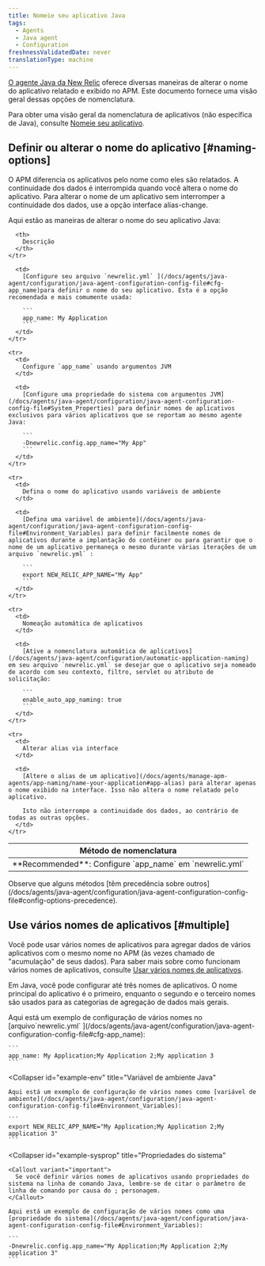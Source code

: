 ```yaml
---
title: Nomeie seu aplicativo Java
tags:
  - Agents
  - Java agent
  - Configuration
freshnessValidatedDate: never
translationType: machine
---
```


[O agente Java da New Relic](/docs/agents/java-agent/getting-started/introduction-new-relic-java) oferece diversas maneiras de alterar o nome do aplicativo relatado e exibido no APM. Este documento fornece uma visão geral dessas opções de nomenclatura.

Para obter uma visão geral da nomenclatura de aplicativos <InlinePopover type="apm"/>(não específica de Java), consulte [Nomeie seu aplicativo](/docs/agents/manage-apm-agents/app-naming/name-your-application).

## Definir ou alterar o nome do aplicativo [#naming-options]

O APM diferencia os aplicativos pelo nome como eles são relatados. A continuidade dos dados é interrompida quando você altera o nome do aplicativo. Para alterar o nome de um aplicativo sem interromper a continuidade dos dados, use a opção interface alias-change.

Aqui estão as maneiras de alterar o nome do seu aplicativo Java:

<table>
  <thead>
    <tr>
      <th style={{ width: "200px" }}>
        Método de nomenclatura
      </th>

      <th>
        Descrição
      </th>
    </tr>
  </thead>

  <tbody>
    <tr>
      <td>
        <DoNotTranslate>**Recommended**</DoNotTranslate>: Configure `app_name` em `newrelic.yml`
      </td>

      <td>
        [Configure seu arquivo `newrelic.yml` ](/docs/agents/java-agent/configuration/java-agent-configuration-config-file#cfg-app_name)para definir o nome do seu aplicativo. Esta é a opção recomendada e mais comumente usada:

        ```
        app_name: My Application
        ```
      </td>
    </tr>

    <tr>
      <td>
        Configure `app_name` usando argumentos JVM
      </td>

      <td>
        [Configure uma propriedade do sistema com argumentos JVM](/docs/agents/java-agent/configuration/java-agent-configuration-config-file#System_Properties) para definir nomes de aplicativos exclusivos para vários aplicativos que se reportam ao mesmo agente Java:

        ```
        -Dnewrelic.config.app_name="My App"
        ```
      </td>
    </tr>

    <tr>
      <td>
        Defina o nome do aplicativo usando variáveis de ambiente
      </td>

      <td>
        [Defina uma variável de ambiente](/docs/agents/java-agent/configuration/java-agent-configuration-config-file#Environment_Variables) para definir facilmente nomes de aplicativos durante a implantação do contêiner ou para garantir que o nome de um aplicativo permaneça o mesmo durante várias iterações de um arquivo `newrelic.yml` :

        ```
        export NEW_RELIC_APP_NAME="My App"
        ```
      </td>
    </tr>

    <tr>
      <td>
        Nomeação automática de aplicativos
      </td>

      <td>
        [Ative a nomenclatura automática de aplicativos](/docs/agents/java-agent/configuration/automatic-application-naming) em seu arquivo `newrelic.yml` se desejar que o aplicativo seja nomeado de acordo com seu contexto, filtro, servlet ou atributo de solicitação:

        ```
        enable_auto_app_naming: true
        ```
      </td>
    </tr>

    <tr>
      <td>
        Alterar alias via interface
      </td>

      <td>
        [Altere o alias de um aplicativo](/docs/agents/manage-apm-agents/app-naming/name-your-application#app-alias) para alterar apenas o nome exibido na interface. Isso não altera o nome relatado pelo aplicativo.

        Isto não interrompe a continuidade dos dados, ao contrário de todas as outras opções.
      </td>
    </tr>
  </tbody>
</table>

<Callout variant="tip">
  Observe que alguns métodos [têm precedência sobre outros](/docs/agents/java-agent/configuration/java-agent-configuration-config-file#config-options-precedence).
</Callout>

## Use vários nomes de aplicativos [#multiple]

Você pode usar vários nomes de aplicativos para agregar dados de vários aplicativos com o mesmo nome no APM (às vezes chamado de "acumulação" de seus dados). Para saber mais sobre como funcionam vários nomes de aplicativos, consulte [Usar vários nomes de aplicativos](/docs/agents/manage-apm-agents/app-naming/use-multiple-names-app).

Em Java, você pode configurar até três nomes de aplicativos. O nome principal do aplicativo é o primeiro, enquanto o segundo e o terceiro nomes são usados para as categorias de agregação de dados mais gerais.

<CollapserGroup>
  <Collapser
    id="example-yml"
    title="Arquivo de configuração Java"
  >
    Aqui está um exemplo de configuração de vários nomes no [arquivo`newrelic.yml` ](/docs/agents/java-agent/configuration/java-agent-configuration-config-file#cfg-app_name):

    ```
    app_name: My Application;My Application 2;My application 3
    ```
  </Collapser>

  <Collapser
    id="example-env"
    title="Variável de ambiente Java"
  >
    Aqui está um exemplo de configuração de vários nomes como [variável de ambiente](/docs/agents/java-agent/configuration/java-agent-configuration-config-file#Environment_Variables):

    ```
    export NEW_RELIC_APP_NAME="My Application;My Application 2;My application 3"
    ```
  </Collapser>

  <Collapser
    id="example-sysprop"
    title="Propriedades do sistema"
  >
    <Callout variant="important">
      Se você definir vários nomes de aplicativos usando propriedades do sistema na linha de comando Java, lembre-se de citar o parâmetro de linha de comando por causa do ; personagem.
    </Callout>

    Aqui está um exemplo de configuração de vários nomes como uma [propriedade do sistema](/docs/agents/java-agent/configuration/java-agent-configuration-config-file#Environment_Variables):

    ```
    -Dnewrelic.config.app_name="My Application;My Application 2;My application 3"
    ```
  </Collapser>
</CollapserGroup>